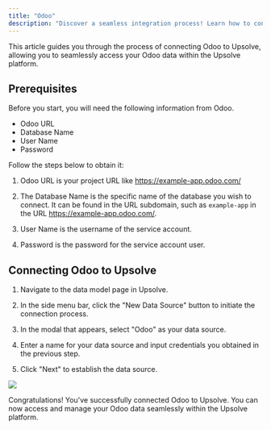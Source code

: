 ```yaml
---
title: "Odoo"
description: "Discover a seamless integration process! Learn how to connect Odoo to Upsolve effortlessly for streamlined transactions."
---
```


This article guides you through the process of connecting Odoo to Upsolve, allowing you to seamlessly access your Odoo data within the Upsolve platform.

## Prerequisites

Before you start, you will need the following information from Odoo.

- Odoo URL
- Database Name
- User Name
- Password

Follow the steps below to obtain it:

1. Odoo URL is your project URL like https://example-app.odoo.com/

2. The Database Name is the specific name of the database you wish to connect. It can be found in the URL subdomain, such as `example-app` in the URL https://example-app.odoo.com/.

3. User Name is the username of the service account.

4. Password is the password for the service account user.

## Connecting Odoo to Upsolve

1. Navigate to the data model page in Upsolve.

2. In the side menu bar, click the "New Data Source" button to initiate the connection process.

3. In the modal that appears, select "Odoo" as your data source.

4. Enter a name for your data source and input credentials you obtained in the previous step.

5. Click "Next" to establish the data source.

<img src="https://cdn.peaka.com/integrations/odoo-1.png" />

Congratulations! You've successfully connected Odoo to Upsolve. You can now access and manage your Odoo data seamlessly within the Upsolve platform.
